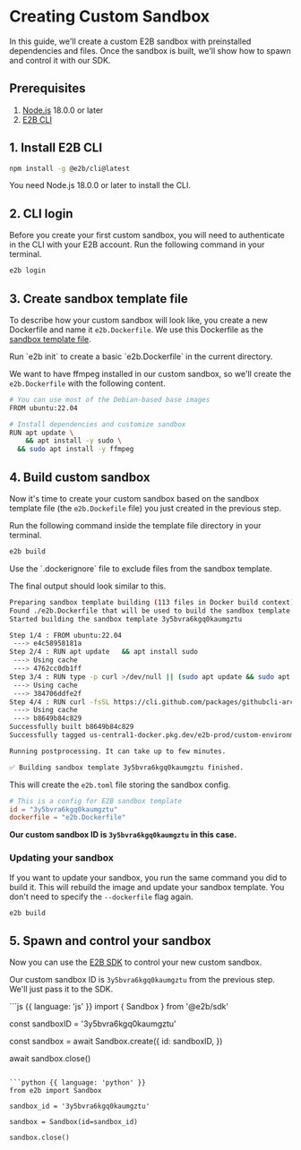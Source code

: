 
# Creating Custom Sandbox

In this guide, we'll create a custom E2B sandbox with preinstalled dependencies and files.
Once the sandbox is built, we'll show how to spawn and control it with our SDK.

## Prerequisites
1. [Node.js](https://nodejs.org/) 18.0.0 or later
1. [E2B CLI](https://www.npmjs.com/package/@e2b/cli)

## 1. Install E2B CLI

```bash
npm install -g @e2b/cli@latest
```

<Note>
You need Node.js 18.0.0 or later to install the CLI.
</Note>

## 2. CLI login
Before you create your first custom sandbox, you will need to authenticate in the CLI with your E2B account.
Run the following command in your terminal.
```bash
e2b login
```

## 3. Create sandbox template file
To describe how your custom sandbox will look like, you create a new Dockerfile and name it `e2b.Dockerfile`.
We use this Dockerfile as the [sandbox template file](/sandbox/templates/template-file).

<Note>
Run `e2b init` to create a basic `e2b.Dockerfile` in the current directory.
</Note>

We want to have ffmpeg installed in our custom sandbox, so we'll create the `e2b.Dockerfile` with the following content.
```bash
# You can use most of the Debian-based base images
FROM ubuntu:22.04

# Install dependencies and customize sandbox
RUN apt update \
	&& apt install -y sudo \
  && sudo apt install -y ffmpeg
```

## 4. Build custom sandbox
Now it's time to create your custom sandbox based on the sandbox template file (the `e2b.Dockefile` file) you just created in the previous step.

Run the following command inside the template file directory in your terminal.
```bash
e2b build
```

<Note>
Use the `.dockerignore` file to exclude files from the sandbox template.
</Note>

The final output should look similar to this.
```bash
Preparing sandbox template building (113 files in Docker build context).
Found ./e2b.Dockerfile that will be used to build the sandbox template.
Started building the sandbox template 3y5bvra6kgq0kaumgztu

Step 1/4 : FROM ubuntu:22.04
 ---> e4c58958181a
Step 2/4 : RUN apt update 	&& apt install sudo
 ---> Using cache
 ---> 4762cc0db1ff
Step 3/4 : RUN type -p curl >/dev/null || (sudo apt update && sudo apt install curl -y)
 ---> Using cache
 ---> 384706ddfe2f
Step 4/4 : RUN curl -fsSL https://cli.github.com/packages/githubcli-archive-keyring.gpg | sudo dd of=/usr/share/keyrings/githubcli-archive-keyring.gpg 	&& sudo chmod go+r /usr/share/keyrings/githubcli-archive-keyring.gpg 	   && echo "deb [arch=$(dpkg --print-architecture) signed-by=/usr/share/keyrings/githubcli-archive-keyring.gpg] https://cli.github.com/packages stable main" | sudo tee /etc/apt/sources.list.d/github-cli.list > /dev/null 	 sudo apt update 	 sudo apt install gh -y
 ---> Using cache
 ---> b8649b84c829
Successfully built b8649b84c829
Successfully tagged us-central1-docker.pkg.dev/e2b-prod/custom-environments/3y5bvra6kgq0kaumgztu:b96935dc-fe87-45fb-229d-a3fba4fe160d

Running postprocessing. It can take up to few minutes.

✅ Building sandbox template 3y5bvra6kgq0kaumgztu finished.
```


This will create the `e2b.toml` file storing the sandbox config.
```toml
# This is a config for E2B sandbox template
id = "3y5bvra6kgq0kaumgztu"
dockerfile = "e2b.Dockerfile"
```

**Our custom sandbox ID is `3y5bvra6kgq0kaumgztu` in this case.**

### Updating your sandbox
If you want to update your sandbox, you run the same command you did to build it.
This will rebuild the image and update your sandbox template.
You don't need to specify the `--dockerfile` flag again.

```bash
e2b build
```

## 5. Spawn and control your sandbox

Now you can use the [E2B SDK](/getting-started/installation) to control your new custom sandbox.

Our custom sandbox ID is `3y5bvra6kgq0kaumgztu` from the previous step. We'll just pass it to the SDK.

<CodeGroup isRunnable={false}>
```js {{ language: 'js' }}
import { Sandbox } from '@e2b/sdk'

const sandboxID = '3y5bvra6kgq0kaumgztu'

const sandbox = await Sandbox.create({
  id: sandboxID,
})

await sandbox.close()
```

```python {{ language: 'python' }}
from e2b import Sandbox

sandbox_id = '3y5bvra6kgq0kaumgztu'

sandbox = Sandbox(id=sandbox_id)

sandbox.close()
```
</CodeGroup>
